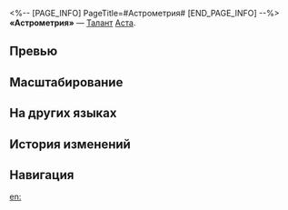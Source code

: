 <%-- [PAGE_INFO]
PageTitle=#Астрометрия#
[END_PAGE_INFO] --%>
{{Навык Инфобокс
|Название         = Астрометрия
|Изображение      = Навык Астрометрия.png
|Персонаж         = Аста
|Тип              = Талант
|Тэг              = Поддержка
|УронСтойк        = 
|ЭнергияГен       = 
|Энергия          = 
|Длительность     = 
|Описание         = Даёт 1 уровень Заряда за каждого поражённого Астой противника плюс 1 дополнительный уровень за поражённого противника с огненной уязвимостью.<br />Каждый уровень Заряда Асты повышает силу атаки всех союзников на {{Цвет|Выделенный|7%—15,4%}}. Этот эффект может складываться до 5 раз.<br />Начиная со второго хода Асты, в начале каждого её хода количество уровней Заряда уменьшается на 3.
|Свойство1        = 
|Масштабирование1 = 
}}
'''«Астрометрия»''' — [[Талант]] [[Аста]].

==Превью==
{{Превью
|Файл = Астрометрия Превью
}}

==Масштабирование==
{{Масштабирование навыка
|7%;7.7%;8.4%;9.1%;9.8%;10.5%;11.38%;12.25%;13.13%;14%;14.7%;15.4%;16.1%;16.8%;17.5%
}}

==На других языках==
{{На других языках
|en   = Astrometry
|zhs  = 天象学
|zht  = 天象學
|ja   = {{Rubi|天象学|てんしょうがく}}
|ko   = 천체학
|es   = Astrometría
|fr   = Astrométrie
|ru   = Астрометрия
|th   = Astrometry
|vi   = Chiêm Tinh Học
|de   = Astrometrie
|id   = Astrometry
|pt   = Astrometria
}}

==История изменений==
{{История изменений|3.5}}

==Навигация==
{{Навык Навбокс|Аста}}

[[en:]]